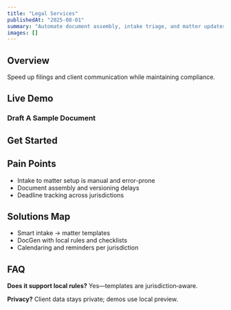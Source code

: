 ```yaml
---
title: "Legal Services"
publishedAt: "2025-08-01"
summary: "Automate document assembly, intake triage, and matter updates."
images: []
---
```


## Overview

Speed up filings and client communication while maintaining compliance.

## Live Demo

<RoiCalculator title="Legal ROI" unitLabel="Matters / month" />

### Draft A Sample Document

<DocumentGeneratorDemo title="Generate a Proposal" template="proposal" industry="legal" />

## Get Started

<LeadCapture industry="legal" funnel="docgen" title="Discuss Legal Automation" />
<FunnelCTA label="Book a Strategy Call" href="https://cal.com" industry="legal" funnel="docgen" />

## Pain Points

- Intake to matter setup is manual and error-prone
- Document assembly and versioning delays
- Deadline tracking across jurisdictions

## Solutions Map

- Smart intake → matter templates
- DocGen with local rules and checklists
- Calendaring and reminders per jurisdiction

## FAQ

**Does it support local rules?** Yes—templates are jurisdiction‑aware.

**Privacy?** Client data stays private; demos use local preview.
